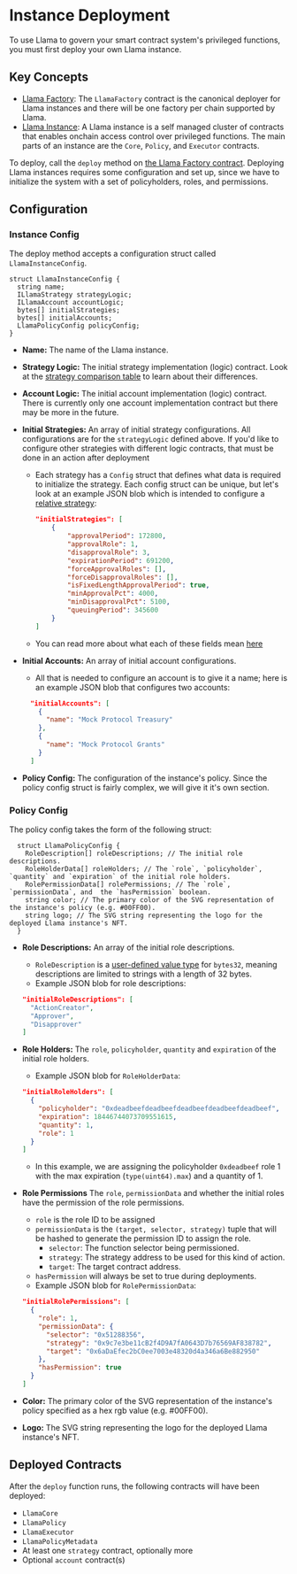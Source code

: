 # Instance Deployment

To use Llama to govern your smart contract system's privileged functions, you must first deploy your own Llama instance.

## Key Concepts

- [Llama Factory](https://github.com/llamaxyz/llama/blob/main/src/LlamaFactory.sol): The `LlamaFactory` contract is the canonical deployer for Llama instances and there will be one factory per chain supported by Llama.
- [Llama Instance](../../diagrams/llama-overview.png): A Llama instance is a self managed cluster of contracts that enables onchain access control over privileged functions. The main parts of an instance are the `Core`, `Policy`, and `Executor` contracts.

To deploy, call the `deploy` method on [the Llama Factory contract](https://github.com/llamaxyz/llama/blob/main/src/LlamaFactory.sol).
Deploying Llama instances requires some configuration and set up, since we have to initialize the system with a set of policyholders, roles, and permissions.

## Configuration

### Instance Config

The deploy method accepts a configuration struct called `LlamaInstanceConfig`.

```solidity
struct LlamaInstanceConfig {
  string name;
  ILlamaStrategy strategyLogic;
  ILlamaAccount accountLogic;
  bytes[] initialStrategies;
  bytes[] initialAccounts;
  LlamaPolicyConfig policyConfig;
}
```

- **Name:** The name of the Llama instance.
- **Strategy Logic:** The initial strategy implementation (logic) contract. Look at the [strategy comparison table](/framework/strategies#comparison-table) to learn about their differences.
- **Account Logic:** The initial account implementation (logic) contract. There is currently only one account implementation contract but there may be more in the future.
- **Initial Strategies:** An array of initial strategy configurations. All configurations are for the `strategyLogic` defined above. If you'd like to configure other strategies with different logic contracts, that must be done in an action after deployment

  - Each strategy has a `Config` struct that defines what data is required to initialize the strategy. Each config struct can be unique, but let's look at an example JSON blob which is intended to configure a [relative strategy](https://github.com/llamaxyz/llama/blob/main/src/strategies/relative/LlamaRelativeStrategyBase.sol):

    ```JSON
    "initialStrategies": [
        {
            "approvalPeriod": 172800,
            "approvalRole": 1,
            "disapprovalRole": 3,
            "expirationPeriod": 691200,
            "forceApprovalRoles": [],
            "forceDisapprovalRoles": [],
            "isFixedLengthApprovalPeriod": true,
            "minApprovalPct": 4000,
            "minDisapprovalPct": 5100,
            "queuingPeriod": 345600
        }
    ]
    ```

  - You can read more about what each of these fields mean [here](/framework/strategies)

- **Initial Accounts:** An array of initial account configurations.

  - All that is needed to configure an account is to give it a name; here is an example JSON blob that configures two accounts:

  ```JSON
    "initialAccounts": [
      {
        "name": "Mock Protocol Treasury"
      },
      {
        "name": "Mock Protocol Grants"
      }
    ]
  ```

- **Policy Config:** The configuration of the instance's policy. Since the policy config struct is fairly complex, we will give it it's own section.

### Policy Config

The policy config takes the form of the following struct:

```solidity
  struct LlamaPolicyConfig {
    RoleDescription[] roleDescriptions; // The initial role descriptions.
    RoleHolderData[] roleHolders; // The `role`, `policyholder`, `quantity` and `expiration` of the initial role holders.
    RolePermissionData[] rolePermissions; // The `role`, `permissionData`, and  the `hasPermission` boolean.
    string color; // The primary color of the SVG representation of the instance's policy (e.g. #00FF00).
    string logo; // The SVG string representing the logo for the deployed Llama instance's NFT.
  }
```

- **Role Descriptions:** An array of the initial role descriptions.

  - `RoleDescription` is a [user-defined value type](https://docs.soliditylang.org/en/v0.8.19/types.html#user-defined-value-types) for `bytes32`, meaning descriptions are limited to strings with a length of 32 bytes.
  - Example JSON blob for role descriptions:

  ```JSON
  "initialRoleDescriptions": [
    "ActionCreator",
    "Approver",
    "Disapprover"
  ]
  ```

- **Role Holders:** The `role`, `policyholder`, `quantity` and `expiration` of the initial role holders.

  - Example JSON blob for `RoleHolderData`:

  ```JSON
  "initialRoleHolders": [
    {
      "policyholder": "0xdeadbeefdeadbeefdeadbeefdeadbeefdeadbeef",
      "expiration": 18446744073709551615,
      "quantity": 1,
      "role": 1
    }
  ]
  ```

  - In this example, we are assigning the policyholder `0xdeadbeef` role 1 with the max expiration (`type(uint64).max`) and a quantity of 1.

- **Role Permissions** The `role`, `permissionData` and whether the initial roles have the permission of the role permissions.

  - `role` is the role ID to be assigned
  - `permissionData` is the `(target, selector, strategy)` tuple that will be hashed to generate the permission ID to assign the role.
    - `selector`: The function selector being permissioned.
    - `strategy`: The strategy address to be used for this kind of action.
    - `target`: The target contract address.
  - `hasPermission` will always be set to true during deployments.
  - Example JSON blob for `RolePermissionData`:

  ```JSON
  "initialRolePermissions": [
    {
      "role": 1,
      "permissionData": {
        "selector": "0x51288356",
        "strategy": "0x9c7e3be11cB2f4D9A7fA0643D7b76569AF838782",
        "target": "0x6aDaEfec2bC0ee7003e48320d4a346a6Be882950"
      },
      "hasPermission": true
    }
  ]
  ```

- **Color:** The primary color of the SVG representation of the instance's policy specified as a hex rgb value (e.g. #00FF00).
- **Logo:** The SVG string representing the logo for the deployed Llama instance's NFT.

## Deployed Contracts

After the `deploy` function runs, the following contracts will have been deployed:

- `LlamaCore`
- `LlamaPolicy`
- `LlamaExecutor`
- `LlamaPolicyMetadata`
- At least one `strategy` contract, optionally more
- Optional `account` contract(s)
